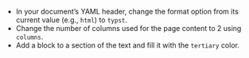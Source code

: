* In your document's YAML header, change the format option from its current value (e.g., `html`) to `typst`.
* Change the number of columns used for the page content to 2 using `columns`.
* Add a block to a section of the text and fill it with the `tertiary` color.